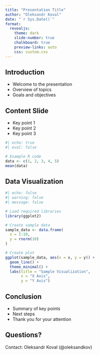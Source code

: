 ```yaml
---
title: "Presentation Title"
author: "Oleksandr Koval"
date: "`r Sys.Date()`"
format: 
  revealjs:
    theme: dark
    slide-number: true
    chalkboard: true
    preview-links: auto
    css: custom.css
---
```


## Introduction

- Welcome to the presentation
- Overview of topics
- Goals and objectives

## Content Slide

- Key point 1
- Key point 2
- Key point 3

```r
#| echo: true
#| eval: false

# Example R code
data <- c(1, 2, 3, 4, 5)
mean(data)
```

## Data Visualization

```r
#| echo: false
#| warning: false
#| message: false

# Load required libraries
library(ggplot2)

# Create sample data
sample_data <- data.frame(
  x = 1:10,
  y = rnorm(10)
)

# Create plot
ggplot(sample_data, aes(x = x, y = y)) +
  geom_line() +
  theme_minimal() +
  labs(title = "Sample Visualization",
       x = "X Axis",
       y = "Y Axis")
```

## Conclusion

- Summary of key points
- Next steps
- Thank you for your attention

## Questions?

Contact: Oleksandr Koval (@oleksandkov)